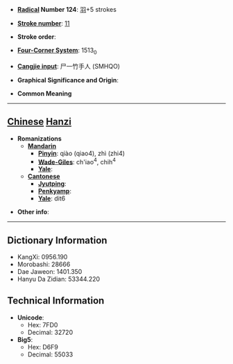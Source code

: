 * '''[[Wiktionary:Chinese radical index| Radical]] Number 124''': [[Wiktionary:Chinese radical index 羽|羽]]+5 strokes

* '''[[Wiktionary:Chinese total strokes index|Stroke number]]''': [[Wiktionary:Chinese total strokes index 11|11]]

* '''Stroke order''': 

* '''[[Wiktionary:Chinese four corner index|Four-Corner System]]''': 1513<sub>0</sub>

* '''[[Wiktionary:Chinese Cangjie index|Cangjie input]]''': 尸一竹手人 (SMHQO)

* '''Graphical Significance and Origin''': 

* '''Common Meaning'''

----

== [[Chinese]] [[Hanzi]] ==

* '''Romanizations'''
** '''[[Mandarin]]'''
*** '''[[Pinyin]]''': qiào (qiao4), zhì (zhi4)
*** '''[[Wade-Giles]]''': ch'iao<sup>4</sup>, chih<sup>4</sup>
*** '''[[Yale]]''': 
** '''[[Cantonese]]'''
*** '''[[Jyutping]]''':
*** '''[[Penkyamp]]''': 
*** '''[[Yale]]''': dit6

* '''Other info''': 

----

== Dictionary Information ==

* KangXi: 0956.190
* Morobashi: 28666
* Dae Jaweon: 1401.350
* Hanyu Da Zidian: 53344.220

== Technical Information ==

* '''Unicode''':
** Hex: 7FD0
** Decimal: 32720
* '''Big5''':
** Hex: D6F9
** Decimal: 55033